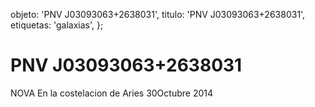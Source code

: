 
  objeto: 'PNV J03093063+2638031',
  titulo: 'PNV J03093063+2638031',
  etiquetas: 'galaxias',
};

# PNV J03093063+2638031

<Imagen
  src="registro/pnv-j03093063-2638031_20141030_1_pnv_-j030930632638031.jpg"
  fecha="20141030"
/>

NOVA En la costelacion de Aries 30Octubre 2014